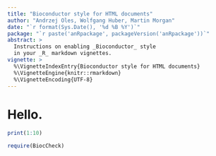```yaml
---
title: "Bioconductor style for HTML documents"
author: "Andrzej Oles, Wolfgang Huber, Martin Morgan"
date: "`r format(Sys.Date(), '%d %B %Y')`"
package: "`r paste('anRpackage', packageVersion('anRpackage'))`"
abstract: >
  Instructions on enabling _Bioconductor_ style 
  in your _R_ markdown vignettes.
vignette: >
  %\VignetteIndexEntry{Bioconductor style for HTML documents}
  %\VignetteEngine{knitr::rmarkdown}
  %\VignetteEncoding{UTF-8}
---
```


# Hello.

```r
print(1:10)
```

```r
require(BiocCheck)
```